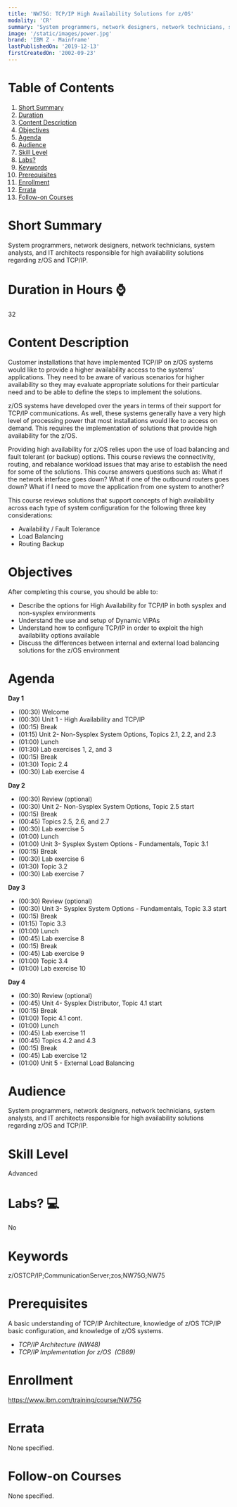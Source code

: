 ```yaml
---
title: 'NW75G: TCP/IP High Availability Solutions for z/OS'
modality: 'CR'
summary: 'System programmers, network designers, network technicians, system analysts, and IT architects responsible for high availability solutions regarding z/OS and TCP/IP.'
image: '/static/images/power.jpg'
brand: 'IBM Z - Mainframe'
lastPublishedOn: '2019-12-13'
firstCreatedOn: '2002-09-23'
---
```

# Table of Contents
1.  [Short Summary](#short-summary)
2.  [Duration](#duration-in-hours-)
3.  [Content Description](#content-description)
4.  [Objectives](#objectives)
5.  [Agenda](#agenda)
6.  [Audience](#audience)
7.  [Skill Level](#skill-level)
8.  [Labs?](#labs-)
9.  [Keywords](#keywords)
10. [Prerequisites](#prerequisites)
11. [Enrollment](#enrollment)
12. [Errata](#errata)
13. [Follow-on Courses](#follow-on-courses)

# Short Summary
System programmers, network designers, network technicians, system analysts, and IT architects responsible for high availability solutions regarding z/OS and TCP/IP.

# Duration in Hours ⌚
32

# Content Description
<p>Customer installations that have implemented TCP/IP on z/OS systems would like to provide a higher availability access to the systems' applications. They need to be aware of various scenarios for higher availability so they may evaluate appropriate solutions for their particular need and to be able to define the steps to implement the solutions.</p>

<p>z/OS systems have developed over the years in terms of their support for TCP/IP communications. As well, these systems generally have a very high level of processing power that most installations would like to access on demand. This requires the implementation of solutions that provide high availability for the z/OS.</p>

<p>Providing high availability for z/OS relies upon the use of load balancing and fault tolerant (or backup) options. This course reviews the connectivity, routing, and rebalance workload issues that may arise to establish the need for some of the solutions. This course answers questions such as: What if the network interface goes down? What if one of the outbound routers goes down? What if I need to move the application from one system to another?</p>

<p>This course reviews solutions that support concepts of high availability across each type of system configuration for the following three key considerations:</p>

<ul>
	<li>Availability / Fault Tolerance</li>
	<li>Load Balancing</li>
	<li>Routing Backup</li>
</ul>

# Objectives
<p>After completing this course, you should be able to:</p>

<ul>
	<li>Describe the options for High Availability for TCP/IP in both sysplex and non-sysplex environments</li>
	<li>Understand the use and setup of Dynamic VIPAs</li>
	<li>Understand how to configure TCP/IP in order to exploit the high availability options available</li>
	<li>Discuss the differences between internal and external load balancing solutions for the z/OS environment</li>
</ul>

# Agenda
<p><strong>Day 1</strong></p><ul><li>(00:30) Welcome</li><li>(00:30) Unit 1 - High Availability and TCP/IP</li><li>(00:15) Break</li><li>(01:15) Unit 2- Non-Sysplex System Options, Topics 2.1, 2.2, and 2.3</li><li>(01:00) Lunch</li><li>(01:30) Lab exercises 1, 2, and 3</li><li>(00:15) Break</li><li>(01:30) Topic 2.4</li><li>(00:30) Lab exercise 4</li></ul><p><strong>Day 2</strong></p><ul><li>(00:30) Review (optional)</li><li>(00:30) Unit 2- Non-Sysplex System Options, Topic 2.5 start</li><li>(00:15) Break</li><li>(00:45) Topics 2.5, 2.6, and 2.7</li><li>(00:30) Lab exercise 5</li><li>(01:00) Lunch</li><li>(01:00) Unit 3- Sysplex System Options - Fundamentals, Topic 3.1</li><li>(00:15) Break</li><li>(00:30) Lab exercise 6</li><li>(01:30) Topic 3.2</li><li>(00:30) Lab exercise 7</li></ul><p><strong>Day 3</strong></p><ul><li>(00:30) Review (optional)</li><li>(00:30) Unit 3- Sysplex System Options - Fundamentals, Topic 3.3 start</li><li>(00:15) Break</li><li>(01:15) Topic 3.3</li><li>(01:00) Lunch</li><li>(00:45) Lab exercise 8</li><li>(00:15) Break</li><li>(00:45) Lab exercise 9</li><li>(01:00) Topic 3.4</li><li>(01:00) Lab exercise 10</li></ul><p><strong>Day 4</strong></p><ul><li>(00:30) Review (optional)</li><li>(00:45) Unit 4- Sysplex Distributor, Topic 4.1 start</li><li>(00:15) Break</li><li>(01:00) Topic 4.1 cont.</li><li>(01:00) Lunch</li><li>(00:45) Lab exercise 11</li><li>(00:45) Topics 4.2 and 4.3</li><li>(00:15) Break</li><li>(00:45) Lab exercise 12</li><li>(01:00) Unit 5 - External Load Balancing</li></ul>

# Audience
<p>System programmers, network designers, network technicians, system analysts, and IT architects responsible for high availability solutions regarding z/OS and TCP/IP.</p>

# Skill Level
Advanced

# Labs? 💻
No

# Keywords
z/OSTCP/IP;CommunicationServer;zos;NW75G;NW75

# Prerequisites
<p>A basic understanding of TCP/IP Architecture, knowledge of z/OS TCP/IP basic configuration, and knowledge of z/OS systems.</p>

<ul>
	<li><em>TCP/IP Architecture (NW48)</em></li>
	<li><em>TCP/IP Implementation for z/OS  (CB69)</em></li>
</ul>

# Enrollment
https://www.ibm.com/training/course/NW75G

# Errata
None specified.

# Follow-on Courses
None specified.

